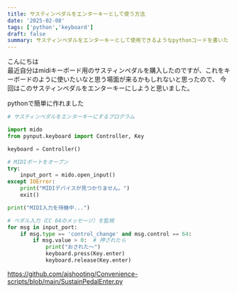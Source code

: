 ```yaml
---
title: サスティンペダルをエンターキーとして使う方法
date: '2025-02-08'
tags: ['python','keyboard']
draft: false
summary: サスティンペダルをエンターキーとして使用できるようなpythonコードを書いた
---
```


こんにちは  
最近自分はmidiキーボード用のサスティンペダルを購入したのですが、これをキーボードのように使いたいなと思う場面が来るかもしれないと思ったので、
今回はこのサスティンペダルをエンターキーにしようと思いました。

pythonで簡単に作れました

```python
# サスティンペダルをエンターキーにするプログラム

import mido
from pynput.keyboard import Controller, Key

keyboard = Controller()

# MIDIポートをオープン
try:
    input_port = mido.open_input()
except IOError:
    print("MIDIデバイスが見つかりません。")
    exit()

print("MIDI入力を待機中...")

# ペダル入力（CC 64のメッセージ）を監視
for msg in input_port:
    if msg.type == 'control_change' and msg.control == 64:
        if msg.value > 0:  # 押されたら
            print("おされた〜")
            keyboard.press(Key.enter)
            keyboard.release(Key.enter)
```

https://github.com/ajshooting/Convenience-scripts/blob/main/SustainPedalEnter.py
